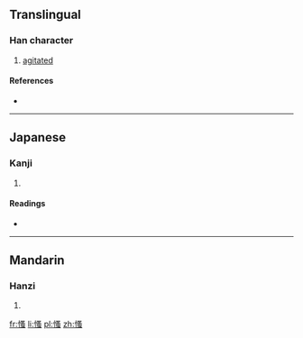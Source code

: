 ==Translingual==

===Han character===
{{Han char|rn=61|rad=心|as=10|sn=13|four=9703<sub>6</sub>|canj=心水戈戈 (PEII)}}

# [[agitated]]

====References====
* {{Han ref|kx=0397.210|dkj=11043|dj=0736.140|hdz=42332.120|uh=6145|ud=24901|bh=DD69|bd=56681}}

----

==Japanese==

===Kanji===
{{ja-kanji|grade=|rs=心10}}

# {{defn|Japanese|sort=心10}}

====Readings====
* {{ja-readings|on=[[そう]] (sō), [[しょう]] (shō)|kun=[[うごく]] (ugoku)}}

----

==Mandarin==

===Hanzi===
{{cmn-hanzi|pin=[[sāo]] ([[sao1]])|wg=sao<sup>1</sup>}}

# {{defn|Mandarin|sort=心10}}

[[fr:慅]]
[[li:慅]]
[[pl:慅]]
[[zh:慅]]